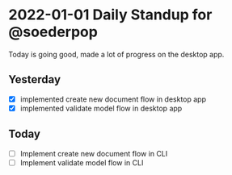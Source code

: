 # 2022-01-01 Daily Standup for @soederpop

Today is going good, made a lot of progress on the desktop app.

## Yesterday

- [x] implemented create new document flow in desktop app
- [x] implemented validate model flow in desktop app

## Today

- [ ] Implement create new document flow in CLI
- [ ] Implement validate model flow in CLI
